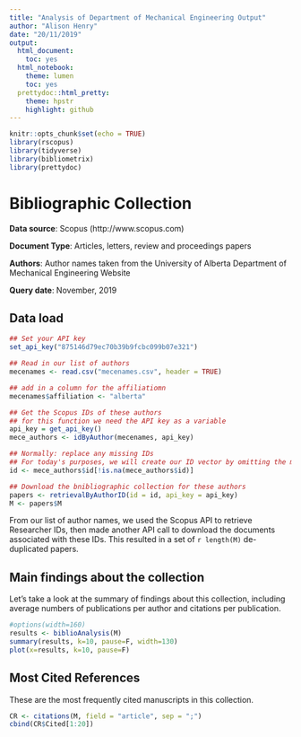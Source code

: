 ```yaml
---
title: "Analysis of Department of Mechanical Engineering Output"
author: "Alison Henry"
date: "20/11/2019"
output:
  html_document:
    toc: yes
  html_notebook:
    theme: lumen
    toc: yes
  prettydoc::html_pretty:
    theme: hpstr
    highlight: github
---
```


```r
knitr::opts_chunk$set(echo = TRUE)
library(rscopus)
library(tidyverse)
library(bibliometrix)
library(prettydoc)
```
# Bibliographic Collection
**Data source**:   Scopus (http://www.scopus.com)

**Document Type**: Articles, letters, review and proceedings papers

**Authors**: Author names taken from the University of Alberta Department of Mechanical Engineering Website

**Query date**:    November, 2019

## Data load

```r
## Set your API key
set_api_key("875146d79ec70b39b9fcbc099b07e321")

## Read in our list of authors
mecenames <- read.csv("mecenames.csv", header = TRUE)

## add in a column for the affiliatiomn
mecenames$affiliation <- "alberta"

## Get the Scopus IDs of these authors
## for this function we need the API key as a variable
api_key = get_api_key()
mece_authors <- idByAuthor(mecenames, api_key)

## Normally: replace any missing IDs
## For today's purposes, we will create our ID vector by omitting the missing IDs
id <- mece_authors$id[!is.na(mece_authors$id)]

## Download the bnibliographic collection for these authors
papers <- retrievalByAuthorID(id = id, api_key = api_key)
M <- papers$M
```
From our list of author names, we used the Scopus API to retrieve Researcher IDs, then made another API call to download the documents associated with these IDs. This resulted in a set of `r length(M)` de-duplicated papers. 

## Main findings about the collection

Let's take a look at the summary of findings about this collection, including average numbers of publications per author and citations per publication. 

```r
#options(width=160)
results <- biblioAnalysis(M)
summary(results, k=10, pause=F, width=130)
plot(x=results, k=10, pause=F)
```

## Most Cited References

These are the most frequently cited manuscripts in this collection.
```r
CR <- citations(M, field = "article", sep = ";")
cbind(CR$Cited[1:20])
```
